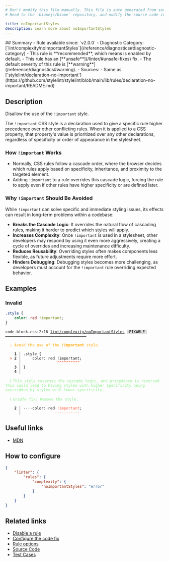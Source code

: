 ```yaml
---
# Don't modify this file manually. This file is auto generated from source, and you will lose your changes next time the website is built.
# Head to the `biomejs/biome` repository, and modify the source code in there.

title: noImportantStyles
description: Learn more about noImportantStyles
---
```


<Tabs>
<TabItem label="CSS" icon="seti:css">
## Summary
- Rule available since: `v2.0.0`
- Diagnostic Category: [`lint/complexity/noImportantStyles`](/reference/diagnostics#diagnostic-category)
- This rule is **recommended**, which means is enabled by default.
- This rule has an [**unsafe**](/linter/#unsafe-fixes) fix.
- The default severity of this rule is [**warning**](/reference/diagnostics#warning).
- Sources: 
  - Same as [`stylelint/declaration-no-important`](https://github.com/stylelint/stylelint/blob/main/lib/rules/declaration-no-important/README.md)

## Description
Disallow the use of the `!important` style.

The `!important` CSS style is a declaration used to give a specific rule
higher precedence over other conflicting rules. When it is applied to a CSS
property, that property's value is prioritized over any other declarations,
regardless of specificity or order of appearance in the stylesheet.

### How `!important` Works

- Normally, CSS rules follow a cascade order, where the browser decides
which rules apply based on specificity, inheritance, and proximity to the
targeted element.
- Adding `!important` to a rule overrides this cascade logic, forcing the
rule to apply even if other rules have higher specificity or are defined later.

### Why `!important` Should Be Avoided

While `!important` can solve specific and immediate styling issues, its effects
can result in long-term problems within a codebase:

- **Breaks the Cascade Logic**: It overrides the natural flow of cascading rules,
making it harder to predict which styles will apply.
- **Increases Complexity**: Once `!important` is used in a stylesheet, other developers
may respond by using it even more aggressively, creating a cycle of overrides and
increasing maintenance difficulty.
- **Reduces Reusability**: Overriding styles often makes components less flexible,
as future adjustments require more effort.
- **Hinders Debugging**: Debugging styles becomes more challenging, as developers
must account for the `!important` rule overriding expected behavior.

## Examples

### Invalid

```css
.style {
    color: red !important;
}
```

<pre class="language-text"><code class="language-text">code-block.css:2:16 <a href="https://biomejs.dev/linter/rules/no-important-styles">lint/complexity/noImportantStyles</a> <span style="color: #000; background-color: #ddd;"> FIXABLE </span> ━━━━━━━━━━━━━━━━━━━━━━━━━━━━━━━━━━━━<br /><br />  <strong><span style="color: Orange;">⚠</span></strong> <span style="color: Orange;">Avoid the use of the </span><span style="color: Orange;"><strong>!important</strong></span><span style="color: Orange;"> style.</span><br />  <br />    <strong>1 │ </strong>.style &#123;<br />  <strong><span style="color: Tomato;">&gt;</span></strong> <strong>2 │ </strong>    color: red !important;<br />   <strong>   │ </strong>               <strong><span style="color: Tomato;">^</span></strong><strong><span style="color: Tomato;">^</span></strong><strong><span style="color: Tomato;">^</span></strong><strong><span style="color: Tomato;">^</span></strong><strong><span style="color: Tomato;">^</span></strong><strong><span style="color: Tomato;">^</span></strong><strong><span style="color: Tomato;">^</span></strong><strong><span style="color: Tomato;">^</span></strong><strong><span style="color: Tomato;">^</span></strong><strong><span style="color: Tomato;">^</span></strong><br />    <strong>3 │ </strong>&#125;<br />    <strong>4 │ </strong><br />  <br />  <strong><span style="color: lightgreen;">ℹ</span></strong> <span style="color: lightgreen;">This style reverses the cascade logic, and precedence is reversed. This could lead to having styles with higher specificity being overridden by styles with lower specificity.</span><br />  <br />  <strong><span style="color: lightgreen;">ℹ</span></strong> <span style="color: lightgreen;">Unsafe fix</span><span style="color: lightgreen;">: </span><span style="color: lightgreen;">Remove the style.</span><br />  <br />  <strong>  2 │ </strong><span style="opacity: 0.8;">·</span><span style="opacity: 0.8;">·</span><span style="opacity: 0.8;">·</span><span style="opacity: 0.8;">·</span>color:<span style="opacity: 0.8;">·</span>red<span style="opacity: 0.8;"><span style="color: Tomato;">·</span></span><span style="color: Tomato;">!</span><span style="color: Tomato;">i</span><span style="color: Tomato;">m</span><span style="color: Tomato;">p</span><span style="color: Tomato;">o</span><span style="color: Tomato;">r</span><span style="color: Tomato;">t</span><span style="color: Tomato;">a</span><span style="color: Tomato;">n</span><span style="color: Tomato;">t</span>;<br />  <strong>    │ </strong>              <span style="color: Tomato;">-</span><span style="color: Tomato;">-</span><span style="color: Tomato;">-</span><span style="color: Tomato;">-</span><span style="color: Tomato;">-</span><span style="color: Tomato;">-</span><span style="color: Tomato;">-</span><span style="color: Tomato;">-</span><span style="color: Tomato;">-</span><span style="color: Tomato;">-</span><span style="color: Tomato;">-</span> <br /></code></pre>

## Useful links

- [MDN](https://developer.mozilla.org/en-US/docs/Web/CSS/important)

## How to configure
```json title="biome.json"
{
	"linter": {
		"rules": {
			"complexity": {
				"noImportantStyles": "error"
			}
		}
	}
}

```
## Related links

- [Disable a rule](/linter/#disable-a-rule)
- [Configure the code fix](/linter#configure-the-code-fix)
- [Rule options](/linter/#rule-options)
- [Source Code](https://github.com/biomejs/biome/blob/main/crates/biome_css_analyze/src/lint/complexity/no_important_styles.rs)
- [Test Cases](https://github.com/biomejs/biome/blob/main/crates/biome_css_analyze/tests/specs/complexity/noImportantStyles)

</TabItem>
</Tabs>

